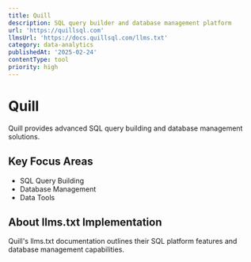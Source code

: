 ```yaml
---
title: Quill
description: SQL query builder and database management platform
url: 'https://quillsql.com'
llmsUrl: 'https://docs.quillsql.com/llms.txt'
category: data-analytics
publishedAt: '2025-02-24'
contentType: tool
priority: high
---
```


# Quill

Quill provides advanced SQL query building and database management solutions.

## Key Focus Areas

- SQL Query Building
- Database Management
- Data Tools

## About llms.txt Implementation

Quill's llms.txt documentation outlines their SQL platform features and database management capabilities.
